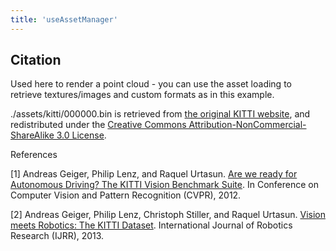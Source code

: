 ```yaml
---
title: 'useAssetManager'
---
```


## Citation

Used here to render a point cloud - you can use the asset loading to retrieve
textures/images and custom formats as in this example.

./assets/kitti/000000.bin is retrieved from
[the original KITTI website](http://www.cvlibs.net/datasets/kitti/index.php),
and redistributed under the
[Creative Commons Attribution-NonCommercial-ShareAlike 3.0 License](http://creativecommons.org/licenses/by-nc-sa/3.0/).

References

[1] Andreas Geiger, Philip Lenz, and Raquel Urtasun.
[Are we ready for Autonomous Driving? The KITTI Vision Benchmark Suite](http://www.cvlibs.net/publications/Geiger2012CVPR.pdf).
In Conference on Computer Vision and Pattern Recognition (CVPR), 2012.

[2] Andreas Geiger, Philip Lenz, Christoph Stiller, and Raquel Urtasun.
[Vision meets Robotics: The KITTI Dataset](http://www.cvlibs.net/publications/Geiger2013IJRR.pdf).
International Journal of Robotics Research (IJRR), 2013.

<code src="./AssetManager.tsx" />
